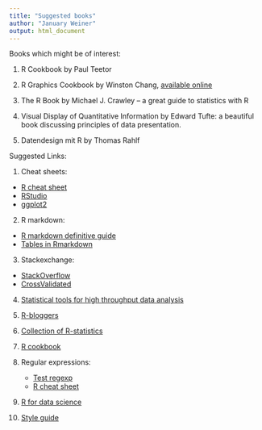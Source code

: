 ```yaml
---
title: "Suggested books"
author: "January Weiner"
output: html_document
---
```


Books which might be of interest:

 1. R Cookbook by Paul Teetor

 2. R Graphics Cookbook by Winston Chang, [available online](https://r-graphics.org/)

 3. The R Book by Michael J. Crawley – a great guide to statistics with R

 4. Visual Display of Quantitative Information by Edward Tufte: a beautiful
    book discussing principles of data presentation.

 5. Datendesign mit R by Thomas Rahlf


Suggested Links:

 1. Cheat sheets:
   * [R cheat sheet](https://rstudio.github.io/cheatsheets/base-r.pdf)
   * [RStudio](https://rstudio.github.io/cheatsheets/rstudio-ide.pdf)
   * [ggplot2](https://rstudio.github.io/cheatsheets/data-visualization.pdf)

 2. R markdown:
  
   * [R markdown definitive guide](https://bookdown.org/yihui/rmarkdown/)
   * [Tables in Rmarkdown](https://rstudio.github.io/distill/tables.html)
 
 3. Stackexchange:

   * [StackOverflow](https://stackoverflow.com)
   * [CrossValidated](https://stats.stackexchange.com)
 
 4. [Statistical tools for high throughput data analysis](https://sthda.com)

 5. [R-bloggers](https://www.r-bloggers.com/)
 6. [Collection of R-statistics](http://r-statistics.co/)
 7. [R cookbook](http://www.cookbook-r.com/)   
 8. Regular expressions:
    
    * [Test regexp](https://regexr.com)
    * [R cheat sheet](https://rstudio.github.io/cheatsheets/regex.pdf)
    
 9. [R for data science](https://r4ds.had.co.nz)
 10. [Style guide](https://style.tidyverse.org/index.html)
